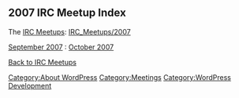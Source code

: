 == 2007 IRC Meetup Index ==
The [[IRC Meetups]]: [[IRC_Meetups/2007]]

[[IRC_Meetups/2007/September|September 2007]] : [[IRC_Meetups/2007/October|October 2007]] 

<!-- holding for future use
[[IRC_Meetups/2006/January|January 2006]] - [[IRC_Meetups/2006/February|February 2006]] - [[IRC_Meetups/2006/March|March 2006]] - [[IRC_Meetups/2006/April|April 2006]] - [[IRC_Meetups/2006/May|May 2006]] - [[IRC_Meetups/2006/June|June 2006]] - [[IRC_Meetups/2006/August|August 2006]] - [[IRC_Meetups/2006/September|September 2006]] - [[IRC_Meetups/2006/October|October 2006]] - [[IRC_Meetups/2006/November|November 2006]] - [[IRC_Meetups/2006/December|December 2006]]
-->

[[IRC Meetups|Back to IRC Meetups]]

[[Category:About WordPress]]
[[Category:Meetings]]
[[Category:WordPress Development]]
